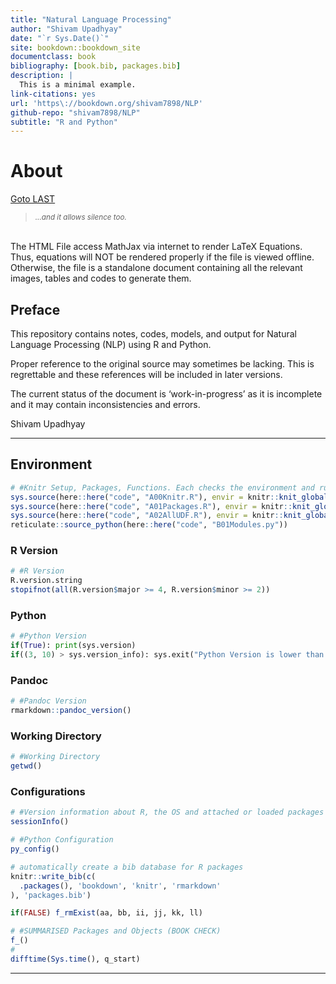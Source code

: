 ```yaml
--- 
title: "Natural Language Processing"
author: "Shivam Upadhyay"
date: "`r Sys.Date()`"
site: bookdown::bookdown_site
documentclass: book
bibliography: [book.bib, packages.bib]
description: |
  This is a minimal example.
link-citations: yes
url: 'https\://bookdown.org/shivam7898/NLP'
github-repo: "shivam7898/NLP"
subtitle: "R and Python"
---
```


# About {#FIRST .unnumbered} 
[Goto LAST](#LAST "End of the Document")

> \textcolor{pink}{Communication leads to community.}^*...and it allows silence too.*^ 

\textcolor{pink}{Caution:}  
The HTML File access MathJax via internet to render LaTeX Equations. Thus, equations will NOT be rendered properly if the file is viewed offline. Otherwise, the file is a standalone document containing all the relevant images, tables and codes to generate them.

## Preface {.unnumbered}

This repository contains notes, codes, models, and output for Natural Language Processing (NLP) using R and Python.

Proper reference to the original source may sometimes be lacking. This is regrettable and these references will be included in later versions.

The current status of the document is 'work-in-progress' as it is incomplete and it may contain inconsistencies and errors. 

Shivam Upadhyay

****


## Environment {.unnumbered .tabset .tabset-fade}

\textcolor{pink}{Assumption: Working directory has sub-folders named "data", "images", "code", "docs".}

<!-- This is a comment. -->

```r
# #Knitr Setup, Packages, Functions. Each checks the environment and runs only once.
sys.source(here::here("code", "A00Knitr.R"), envir = knitr::knit_global())
sys.source(here::here("code", "A01Packages.R"), envir = knitr::knit_global())
sys.source(here::here("code", "A02AllUDF.R"), envir = knitr::knit_global())
reticulate::source_python(here::here("code", "B01Modules.py"))
```

### R Version {.unlisted .unnumbered}

```r
# #R Version
R.version.string
stopifnot(all(R.version$major >= 4, R.version$minor >= 2))
```

### Python {.unlisted .unnumbered}

```python
# #Python Version
if(True): print(sys.version)
if((3, 10) > sys.version_info): sys.exit("Python Version is lower than 3.10 !")

```

### Pandoc {.unlisted .unnumbered}

```r
# #Pandoc Version
rmarkdown::pandoc_version()
```

### Working Directory {.unlisted .unnumbered}

```r
# #Working Directory
getwd()
```

### Configurations {.unlisted .unnumbered}

```r
# #Version information about R, the OS and attached or loaded packages
sessionInfo()
```

```r
# #Python Configuration
py_config()
```

```r
# automatically create a bib database for R packages
knitr::write_bib(c(
  .packages(), 'bookdown', 'knitr', 'rmarkdown'
), 'packages.bib')
```

<!-- ## Validation {.unlisted .unnumbered .tabset .tabset-fade} -->

```r
if(FALSE) f_rmExist(aa, bb, ii, jj, kk, ll)
```

```r
# #SUMMARISED Packages and Objects (BOOK CHECK)
f_()
#
difftime(Sys.time(), q_start)
```

****
